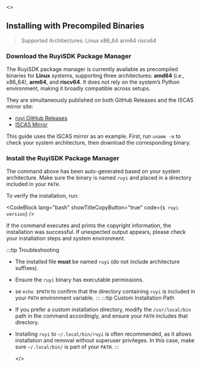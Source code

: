 

<ReleaseProvider>
  <>

## Installing with Precompiled Binaries
> Supported Architectures: Linux x86_64 arm64 riscv64

### Download the RuyiSDK Package Manager

The RuyiSDK package manager is currently available as precompiled binaries for **Linux** systems, supporting three architectures: **amd64** (i.e., x86_64), **arm64**, and **riscv64**. It does not rely on the system’s Python environment, making it broadly compatible across setups.

They are simultaneously published on both GitHub Releases and the ISCAS mirror site:

- [ruyi GitHub Releases](https://github.com/ruyisdk/ruyi/releases/)
- [ISCAS Mirror](https://mirror.iscas.ac.cn/ruyisdk/ruyi/releases/)

This guide uses the ISCAS mirror as an example. First, run `uname -m` to check your system architecture, then download the corresponding binary.

<ArchSelector />


### Install the RuyiSDK Package Manager

The command above has been auto-generated based on your system architecture. Make sure the binary is named `ruyi` and placed in a directory included in your `PATH`.

To verify the installation, run:

<CodeBlock lang="bash" showTitleCopyButton="true" code={`
$ ruyi version
`} />

If the command executes and prints the copyright information, the installation was successful. If unexpected output appears, please check your installation steps and system environment.

:::tip Troubleshooting
- The installed file **must** be named `ruyi` (do not include architecture suffixes).
- Ensure the `ruyi` binary has executable permissions.
- se `echo $PATH` to confirm that the directory containing `ruyi` is included in your `PATH` environment variable.
:::
:::tip Custom Installation Path
- If you prefer a custom installation directory, modify the `/usr/local/bin` path in the command accordingly, and ensure your `PATH` includes that directory.
- Installing `ruyi` to `~/.local/bin/ruyi` is often recommended, as it allows installation and removal without superuser privileges. In this case, make sure `~/.local/bin/` is part of your `PATH`.
:::

  </>
</ReleaseProvider>
